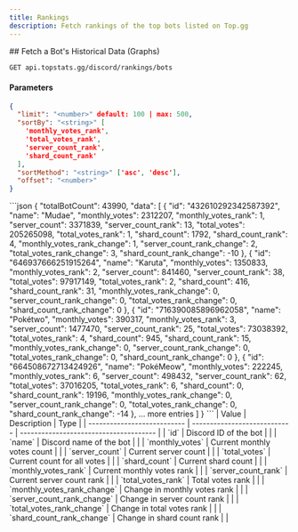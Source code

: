 ```yaml
---
title: Rankings
description: Fetch rankings of the top bots listed on Top.gg
---
```





<article>
  ## Fetch a Bot's Historical Data (Graphs)

  ```sh
  GET api.topstats.gg/discord/rankings/bots
  ```

  #### Parameters
  ```json
  {
    "limit": "<number>" default: 100 | max: 500,
    "sortBy": "<string>" [
      'monthly_votes_rank',
      'total_votes_rank',
      'server_count_rank',
      'shard_count_rank'
    ],
    "sortMethod": "<string>" ['asc', 'desc'],
    "offset": "<number>"
  }
  ```

  <Tabs>
    <TabItem label="Response">
      ```json
      {
        "totalBotCount": 43990,
        "data": [
          {
            "id": "432610292342587392",
            "name": "Mudae",
            "monthly_votes": 2312207,
            "monthly_votes_rank": 1,
            "server_count": 3371839,
            "server_count_rank": 13,
            "total_votes": 205265098,
            "total_votes_rank": 1,
            "shard_count": 1792,
            "shard_count_rank": 4,
            "monthly_votes_rank_change": 1,
            "server_count_rank_change": 2,
            "total_votes_rank_change": 3,
            "shard_count_rank_change": -10
          },
          {
            "id": "646937666251915264",
            "name": "Karuta",
            "monthly_votes": 1350833,
            "monthly_votes_rank": 2,
            "server_count": 841460,
            "server_count_rank": 38,
            "total_votes": 97917149,
            "total_votes_rank": 2,
            "shard_count": 416,
            "shard_count_rank": 31,
            "monthly_votes_rank_change": 0,
            "server_count_rank_change": 0,
            "total_votes_rank_change": 0,
            "shard_count_rank_change": 0
          },
          {
            "id": "716390085896962058",
            "name": "Pokétwo",
            "monthly_votes": 390317,
            "monthly_votes_rank": 3,
            "server_count": 1477470,
            "server_count_rank": 25,
            "total_votes": 73038392,
            "total_votes_rank": 4,
            "shard_count": 945,
            "shard_count_rank": 15,
            "monthly_votes_rank_change": 0,
            "server_count_rank_change": 0,
            "total_votes_rank_change": 0,
            "shard_count_rank_change": 0
          },
          {
            "id": "664508672713424926",
            "name": "PokéMeow",
            "monthly_votes": 222245,
            "monthly_votes_rank": 6,
            "server_count": 498432,
            "server_count_rank": 62,
            "total_votes": 37016205,
            "total_votes_rank": 6,
            "shard_count": 0,
            "shard_count_rank": 19196,
            "monthly_votes_rank_change": 0,
            "server_count_rank_change": 0,
            "total_votes_rank_change": 0,
            "shard_count_rank_change": -14
          },
          ... more entries
        ]
      }
      ```
    </TabItem>
    <TabItem label="Body">
      <Card>
        | Value                       | Description                  | Type                                   |
        | --------------------------- | ---------------------------- | -------------------------------------- |
        | `id`                        | Discord ID of the bot        | <Badge text="string" variant="note" /> |
        | `name`                      | Discord name of the bot      | <Badge text="string" variant="note" /> |
        | `monthly_votes`             | Current monthly votes count  | <Badge text="number" variant="note" /> |
        | `server_count`              | Current server count         | <Badge text="number" variant="note" /> |
        | `total_votes`               | Current count for all votes  | <Badge text="number" variant="note" /> |
        | `shard_count`               | Current shard count          | <Badge text="number" variant="note" /> |
        | `monthly_votes_rank`        | Current monthly votes rank   | <Badge text="number" variant="note" /> |
        | `server_count_rank`         | Current server count rank    | <Badge text="number" variant="note" /> |
        | `total_votes_rank`          | Total votes rank             | <Badge text="number" variant="note" /> |
        | `monthly_votes_rank_change` | Change in monthly votes rank | <Badge text="number" variant="note" /> |
        | `server_count_rank_change`  | Change in server count rank  | <Badge text="number" variant="note" /> |
        | `total_votes_rank_change`   | Change in total votes rank   | <Badge text="number" variant="note" /> |
        | `shard_count_rank_change`   | Change in shard count rank   | <Badge text="number" variant="note" /> |
      </Card>
    </TabItem>
  </Tabs>


</article>
